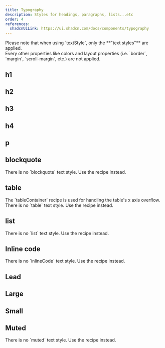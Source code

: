 ```yaml
---
title: Typography
description: Styles for headings, paragraphs, lists...etc
order: 4
references:
  shadcnUiLink: https://ui.shadcn.com/docs/components/typography
---
```


<ComponentPreview name="typography" />

<Callout emoji="ℹ️">
  Please note that when using `textStyle`, only the **"text styles"** are
  applied. <br />
  Every other properties like colors and layout properties (i.e. `border`, `margin`,
  `scroll-margin`, etc.) are not applied.
</Callout>

## h1

<TypographyPreview type="h1" withTextStyle />

## h2

<TypographyPreview type="h2" withTextStyle />

## h3

<TypographyPreview type="h3" withTextStyle />

## h4

<TypographyPreview type="h4" withTextStyle />

## p

<TypographyPreview type="p" withTextStyle />

## blockquote

<TypographyPreview type="blockquote" />

<Callout emoji="ℹ️">
  There is no `blockquote` text style. Use the recipe instead.
</Callout>

## table

<TypographyPreview type="table" />

<Callout emoji="ℹ️">
  The `tableContainer` recipe is used for handling the table's x axis overflow.
</Callout>

<Callout emoji="ℹ️">
  There is no `table` text style. Use the recipe instead.
</Callout>

## list

<TypographyPreview type="list" />

<Callout emoji="ℹ️">
  There is no `list` text style. Use the recipe instead.
</Callout>

## Inline code

<TypographyPreview type="inline-code" />

<Callout emoji="ℹ️">
  There is no `inlineCode` text style. Use the recipe instead.
</Callout>

## Lead

<TypographyPreview type="lead" withTextStyle />

## Large

<TypographyPreview type="large" withTextStyle />

## Small

<TypographyPreview type="small" withTextStyle />

## Muted

<TypographyPreview type="muted" />

<Callout emoji="ℹ️">
  There is no `muted` text style. Use the recipe instead.
</Callout>
